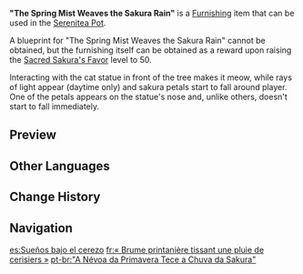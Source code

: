 {{Furnishing Infobox
|id             = 373334
|image          = Item The Spring Mist Weaves the Sakura Rain.png
|category       = Courtyard
|subcategory    = Large Ornament
|quality        = 4
|adeptal_energy = 100
|load           = 550
|reduced_load   = 550
|description    = A lovely and lush Sakura Tree that has the purest "cherry color."<br>In daylight, the radiant crowns of these trees catch the sunlight. When the gentle wind blows through, its leaves fall like rain, scattering their light yet rich fragrance around. Four parts elegance, three parts sweetness, two parts warmth, and one part tranquility, its aroma blend guides people into sweet sleep like pillows of [[Yumemiru Wood]], allowing them to have sweet dreams for so long as they rest under the tree's shade.
|source1        = [[Sacred Sakura's Favor]]
|interaction    = Visual Animation
|limited        = 1
}}
'''"The Spring Mist Weaves the Sakura Rain"''' is a [[Furnishing]] item that can be used in the [[Serenitea Pot]].

A blueprint for "The Spring Mist Weaves the Sakura Rain" cannot be obtained, but the furnishing itself can be obtained as a reward upon raising the [[Sacred Sakura's Favor]] level to 50.

Interacting with the cat statue in front of the tree makes it meow, while rays of light appear (daytime only) and sakura petals start to fall around player. One of the petals appears on the statue's nose and, unlike others, doesn't start to fall immediately.

==Preview==
{{Preview
|file1=Furnishing The Spring Mist Weaves the Sakura Rain Animation 1
|caption1=Day

|file2=Furnishing The Spring Mist Weaves the Sakura Rain Animation 2
|caption2=Night
}}

==Other Languages==
{{Other Languages
|en      = "The Spring Mist Weaves the Sakura Rain"
|zhs     = 「梦见花霞织樱雨」
|zhs_rm  = "Mèngjiàn Huāxiá Zhīyīngyǔ"
|zht     = 「夢見花霞織櫻雨」
|zht_rm  = "Mèngjiàn Huāxiá Zhīyīngyǔ"
|zh_tl   = "Dreaming of Sakura and Rain"
|ja      = 「夢見の霞と櫻雨」
|ja_rm   = "Yumemi no Kasumi to Sakura Ame"
|ja_tl   = "Dreaming Haze and Sakura Rain"
|ko      = 「꿈속의 노을빛 벚꽃 비」
|ko_rm   = "Kkumsok-ui Noeulbit Beotkkot Bi"
|ko_tl   = "Sunset Cherry Blossom Rain in Dreams"
|es      = Sueños bajo el cerezo
|es_tl   = Dreams Under the Cherry Tree
|fr      = «&nbsp;Brume printanière tissant une pluie de cerisiers&nbsp;»
|fr_tl   = "Spring Mist Weaving a Rain of Cherry Trees"
|ru      = Сны под вишнёвым дождём
|ru_tl   = Dreams Under Cherry Rain
|th      = "ฝนดอกซากุระในความฝัน"
|th_rm   = "Fon Dok Sakura Nai Khwam-fan"
|th_tl   = 
|vi      = "Mơ thấy hoa hạ dệt mưa anh đào"
|vi_tl   = 
|de      = „Frühlingsnebel webt den Sakura-Regen“
|de_tl   = "Spring Mist Weaves the Sakura Rain"
|id      = "Kabut Musim Semi Menenun Hujan Sakura"
|id_tl   = "The Spring Mist Weaving the Sakura Rain"
|pt      = "A Névoa da Primavera Tece a Chuva da Sakura"
|pt_tl   = 
|tr      = Kiraz Çiçeği Yağmurunu Örten Bahar Sisi
|tr_tl   = 
|it      = La nebbia primaverile intesse la pioggia di sakura
|it_tl   = The Spring Fog Weaves the Sakura Rain
}}

==Change History==
{{Change History|2.4}}

==Navigation==
{{Furnishing Navbox|exterior}}

[[es:Sueños bajo el cerezo]]
[[fr:« Brume printanière tissant une pluie de cerisiers »]]
[[pt-br:"A Névoa da Primavera Tece a Chuva da Sakura"]]